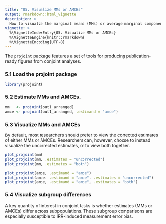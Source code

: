 ```yaml
---
title: "05. Visualize MMs or AMCEs"
output: rmarkdown::html_vignette
description: >
  How to visualze the marginal means (MMs) or average marginal component effects (AMCEs)
vignette: >
  %\VignetteIndexEntry{05. Visualize MMs or AMCEs}
  %\VignetteEngine{knitr::rmarkdown}
  %\VignetteEncoding{UTF-8}
---
```


The `projoint` package features a set of tools for producing publication-ready figures from conjoint analyses.


### 5.1 Load the projoint package

```r
library(projoint)
```

### 5.2 Estimate MMs and AMCEs.

```r
mm   <- projoint(out1_arranged) 
amce <- projoint(out1_arranged, .estimand = "amce")
```

### 5.3 Visualize MMs and AMCEs

By default, most researchers should prefer to view the corrected estimates of either MMs or AMCEs. Researchers can, however, choose to instead visualize the uncorrected estimates, or to view both together.

```r
plot_projoint(mm)
plot_projoint(mm, .estimates = "uncorrected")
plot_projoint(mm, .estimates = "both")
```

```r
plot_projoint(amce, .estimand = "amce")
plot_projoint(amce, .estimand = "amce", .estimates = "uncorrected")
plot_projoint(amce, .estimand = "amce", .estimates = "both")
```

### 5.4 Visualize subgroup differences

A key quantity of interest in conjoint tasks is whether estimates (MMs or AMCEs) differ across subpopulations. These subgroup comparisons are especially susceptible to IRR-induced measurement error bias.

